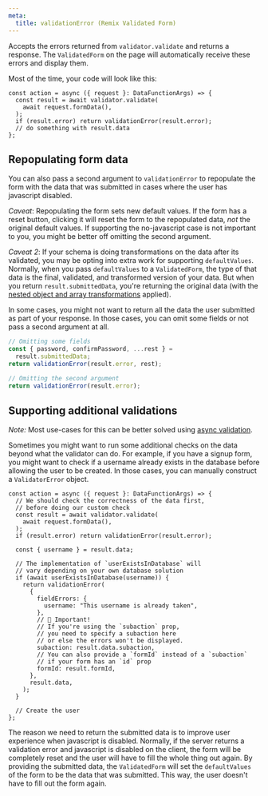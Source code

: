 ```yaml
---
meta:
  title: validationError (Remix Validated Form)
---
```



<PropHeader
  variant="h1"
  prop="validationError"
  type="(fieldErrors: ValidatorError, submittedData?: unknown, init?: ResponseInit) => Response"
/>

Accepts the errors returned from `validator.validate` and returns a response.
The `ValidatedForm` on the page will automatically receive these errors and display them.

Most of the time, your code will look like this:

```tsx
const action = async ({ request }: DataFunctionArgs) => {
  const result = await validator.validate(
    await request.formData(),
  );
  if (result.error) return validationError(result.error);
  // do something with result.data
};
```

## Repopulating form data

You can also pass a second argument to `validationError` to repopulate the form
with the data that was submitted in cases where the user has javascript disabled.

_Caveat_: Repopulating the form sets new default values.
If the form has a reset button, clicking it will reset the form to the repopulated data,
_not_ the original default values.
If supporting the no-javascript case is not important to you,
you might be better off omitting the second argument.

_Caveat 2_: If your schema is doing transformations on the data after its validated,
you may be opting into extra work for supporting `defaultValues`.
Normally, when you pass `defaultValues` to a `ValidatedForm`, the type of that data
is the final, validated, and transformed version of your data.
But when you return `result.submittedData`, you're returning the original data
(with the [nested object and array transformations](/arrays-and-nested) applied).

In some cases, you might not want to return all the data the user submitted as part of your response.
In those cases, you can omit some fields or not pass a second argument at all.

```ts
// Omitting some fields
const { password, confirmPassword, ...rest } =
  result.submittedData;
return validationError(result.error, rest);

// Omitting the second argument
return validationError(result.error);
```

## Supporting additional validations

_Note:_ Most use-cases for this can be better solved using [async validation](/async-validation).

Sometimes you might want to run some additional checks on the data beyond what the validator can do.
For example, if you have a signup form, you might want to check if a username already exists
in the database before allowing the user to be created.
In those cases, you can manually construct a `ValidatorError` object.

```tsx
const action = async ({ request }: DataFunctionArgs) => {
  // We should check the correctness of the data first,
  // before doing our custom check
  const result = await validator.validate(
    await request.formData(),
  );
  if (result.error) return validationError(result.error);

  const { username } = result.data;

  // The implementation of `userExistsInDatabase` will
  // vary depending on your own database solution
  if (await userExistsInDatabase(username)) {
    return validationError(
      {
        fieldErrors: {
          username: "This username is already taken",
        },
        // 🚨 Important!
        // If you're using the `subaction` prop,
        // you need to specify a subaction here
        // or else the errors won't be displayed.
        subaction: result.data.subaction,
        // You can also provide a `formId` instead of a `subaction`
        // if your form has an `id` prop
        formId: result.formId,
      },
      result.data,
    );
  }

  // Create the user
};
```

The reason we need to return the submitted data is to improve user experience when javascript is disabled.
Normally, if the server returns a validation error and javascript is disabled on the client,
the form will be completely reset and the user will have to fill the whole thing out again.
By providing the submitted data, the `ValidatedForm` will set the `defaultValues` of the form
to be the data that was submitted. This way, the user doesn't have to fill out the form again.
